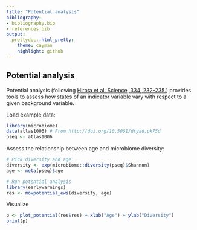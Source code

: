 ```yaml
---
title: "Potential analysis"
bibliography: 
- bibliography.bib
- references.bib
output: 
  prettydoc::html_pretty:
    theme: cayman
    highlight: github
---
```

<!--
  %\VignetteEngine{knitr::rmarkdown}
  %\VignetteIndexEntry{microbiome tutorial - potential}
  %\usepackage[utf8]{inputenc}
  %\VignetteEncoding{UTF-8}  
-->


## Potential analysis

Potential analysis (following [Hirota et al. Science, 334, 232-235.](http://www.sciencemag.org/content/334/6053/232.long)) provides tools to assess how states of an indicator variable vary with respect to a given background variable.

Load example data:

```r
library(microbiome)
data(atlas1006) # From http://doi.org/10.5061/dryad.pk75d
pseq <- atlas1006 
```


Assess the relationship between age and microbiome diversity:

```r
# Pick diversity and age
diversity <- exp(microbiome::diversity(pseq)$Shannon)
age <- meta(pseq)$age

# Run potential analysis
library(earlywarnings)
res <- movpotential_ews(diversity, age)
```


Visualize

```r
p <- plot_potential(res$res) + xlab("Age") + ylab("Diversity")
print(p)
```


